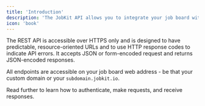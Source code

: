 ```yaml
---
title: 'Introduction'
description: 'The JobKit API allows you to integrate your job board with external services, automate tasks and create custom workflows.'
icon: 'book'
---
```


The REST API is accessible over HTTPS only and is designed to have predictable, resource-oriented URLs and to use HTTP response codes to indicate API errors. It  accepts JSON or form-encoded request and returns JSON-encoded responses.

All endpoints are accessible on your job board web address - be that your custom domain or  your `subdomain.jobkit.io`.

Read further to learn how to authenticate, make requests, and receive responses.
